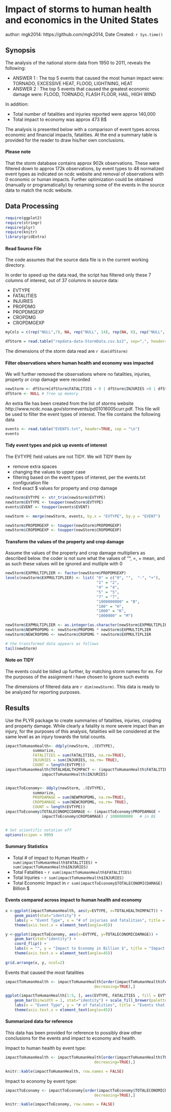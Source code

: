 Impact of storms to human health and economics in the United States
===================================================================
author: mgk2014: https://github.com/mgk2014, Date Created:  `r Sys.time()`

## Synopsis 

The analysis of the national storm data from 1950 to 2011, reveals the following:

* ANSWER 1 : The top 5 events that caused the most human impact were: TORNADO, EXCESSIVE HEAT, FLOOD, LIGHTNING, HEAT
* ANSWER 2 : The top 5 events that caused the greatest economic damage were: FLOOD, TORNADO, FLASH FLOOR, HAIL, HIGH WIND

In addition:

* Total number of fatalities and injuries reported were approx 140,000
* Total impact to economy was approx 473 B$

The analysis is presented below with a comparison of event types across economic and financial impacts, fatalities. At the end a summary table is provided for the reader to draw his/her own conclusions.

#### Please note
That the storm database contains approx 902k observations. These were filtered down to approx 172k observations, by event types to 48 normalized event types as indicated on ncdc website and removal of observations with 0 economic or human impacts. Further optimization could be obtained (manually or programatically) by renaming some of the events in the source data to match the ncdc website.

## Data Processing

```r
require(ggplot2)
require(stringr)
require(plyr)
require(knitr)
library(gridExtra)
```

#### Read Source File

The code assumes that the source data file is in the current working directory. 

In order to speed up the data read, the script has filtered only these 7 columns of interest, out of 37 columns in source data:

* EVTYPE
* FATALITIES
* INJURIES
* PROPDMG
* PROPDMGEXP
* CROPDMG
* CROPDMGEXP

```r
myCols = c(rep("NULL",7), NA, rep("NULL", 14), rep(NA, 6), rep("NULL", 9)) # read only columns of interest

dfStorm = read.table("repdata-data-StormData.csv.bz2", sep=",", header=T, colClasses = myCols, as.is=TRUE)

```

The dimensions of the storm data read are `r dim(dfStorm)`

#### Filter observations where human health and economy was impacted

We will further removed the observations where no fatalities, injuries, property or crop damage were recorded
```r
newStorm <- dfStorm[dfStorm$FATALITIES > 0 | dfStorm$INJURIES >0 | dfStorm$PROPDMG>0 | dfStorm$CROPDMG > 0, ]
dfStorm <- NULL # free up memory
```

An extra file has been created from the list of storms website http://www.ncdc.noaa.gov/stormevents/pd01016005curr.pdf. This file will be used to filter the event types of interest. The file contains the following data

```r
events <- read.table("EVENTS.txt", header=TRUE, sep = "\n")
events
```

#### Tidy event types and pick up events of interest

The EVTYPE field values are not TIDY. We will TIDY them by

* remove extra spaces
* changing the values to upper case
* filtering based on the event types of interest, per the events.txt configuration file
* find exact $ values for property and crop damage

```r
newStorm$EVTYPE <- str_trim(newStorm$EVTYPE)
newStorm$EVTYPE <- toupper(newStorm$EVTYPE)
events$EVENT <- toupper(events$EVENT)

newStorm <- merge(newStorm, events, by.x = "EVTYPE", by.y = "EVENT")

newStorm$PROPDMGEXP <- toupper(newStorm$PROPDMGEXP)
newStorm$CROPDMGEXP <- toupper(newStorm$CROPDMGEXP)
```

#### Transform the values of the property and crop damage

Assume the values of the property and crop damage multipliers as described below. the coder is not sure what the values of "", =, + mean, and as such these values will be ignored and mutliple with 0

```r
newStorm$EXPMULTIPLIER <- factor(newStorm$PROPDMGEXP)
levels(newStorm$EXPMULTIPLIER) <- list( "0" = c("0", "",  "-", "+"),
                                        "2" = "2",
                                        "4" = "4",
                                        "5" = "5",
                                        "7" = "7",
                                        "1000000000" = "B",
                                        "100" = "H",
                                        "1000" = "K",
                                        "1000000" = "M")

newStorm$EXPMULTIPLIER <- as.integer(as.character(newStorm$EXPMULTIPLIER))
newStorm$NEWPROPDMG <- newStorm$PROPDMG * newStorm$EXPMULTIPLIER
newStorm$NEWCROPDMG <- newStorm$CROPDMG * newStorm$EXPMULTIPLIER

# the transformed data appears as follows
tail(newStorm)
```

#### Note on TIDY
The events could be tidied up further, by matching storm names for ex. For the purposes of the assignment i have chosen to ignore such events

The dimensions of filtered data are `r dim(newStorm)`. This data is ready to be analyzed for reporting purposes.

## Results

Use the PLYR package to create summaries of fatalities, injuries, cropdmg and property damage. While clearly a fatality is more severe impact than an injury, for the purposes of this analysis, fatalities will be considered at the same level as an injury towards the total counts.

```r
impactToHumanHealth<- ddply(newStorm, .(EVTYPE), 
            summarize, 
            FATALITIES = sum(FATALITIES, na.rm=TRUE),
            INJURIES = sum(INJURIES, na.rm= TRUE),
            COUNT = length(EVTYPE))
impactToHumanHealth$TOTALHEALTHIMPACT <- (impactToHumanHealth$FATALITIES +
                impactToHumanHealth$INJURIES) 


impactToEconomy<- ddply(newStorm, .(EVTYPE), 
            summarize, 
            PROPDAMAGE = sum(NEWPROPDMG, na.rm=TRUE),
            CROPDAMAGE = sum(NEWCROPDMG, na.rm= TRUE),
            COUNT = length(EVTYPE))
impactToEconomy$TOTALECONOMICDAMAGE <- (impactToEconomy$PROPDAMAGE + 
                impactToEconomy$CROPDAMAGE) / 1000000000   # in B$


# Set scientific notation off 
options(scipen = 999)
```

#### Summary Statistics

* Total # of impact to Human Health `r sum(impactToHumanHealth$FATALITIES) + sum(impactToHumanHealth$INJURIES)`
* Total Fatalities - `r sum(impactToHumanHealth$FATALITIES)`
* Total Injuries - `r sum(impactToHumanHealth$INJURIES)`
* Total Economic Impact in `r sum(impactToEconomy$TOTALECONOMICDAMAGE)` Billion $

#### Events compared across impact to human health and economy

```r
x <-ggplot(impactToHumanHealth, aes(y=EVTYPE, x=TOTALHEALTHIMPACT)) + 
    geom_point(stat="identity") + 
    labs(y = "Event Type", x = "# of injuries and fatalities", title = "Impact to Human health") + 
    theme(axis.text.x = element_text(angle=45)) 

y <-ggplot(impactToEconomy, aes(x=EVTYPE, y=TOTALECONOMICDAMAGE)) + 
    geom_bar(stat="identity") + 
    coord_flip() +
    labs(x = "", y = "Impact to Economy in Billion $", title = "Impact to Economy (Billion $)") + 
    theme(axis.text.x = element_text(angle=45)) 
    
grid.arrange(x, y, ncol=2)

```

Events that caused the most fatalities

```r
impactToHumanHealth <- impactToHumanHealth[order(impactToHumanHealth$FATALITIES, 
                                       decreasing=TRUE),]

ggplot(impactToHumanHealth[1:5, ], aes(EVTYPE, FATALITIES , fill = EVTYPE)) +
    geom_bar(binwidth = 1, stat="identity") + scale_fill_brewer(palette="Set1") + 
    labs(x = "Event Type", y = "# of fatalities", title = "Events that caused the most fatalities") + 
    theme(axis.text.x = element_text(angle=45)) 

```

#### Summarized data for reference

This data has been provided for reference to possibly draw other conclusions for the events and impact to economy and health.

Impact to human health by event type:

```r
impactToHumanHealth <- impactToHumanHealth[order(impactToHumanHealth$TOTALHEALTHIMPACT, 
                                       decreasing=TRUE),]

knitr::kable(impactToHumanHealth, row.names = FALSE)
```

Impact to economy by event type:

```r
impactToEconomy <- impactToEconomy[order(impactToEconomy$TOTALECONOMICDAMAGE, 
                                       decreasing=TRUE),]

knitr::kable(impactToEconomy, row.names = FALSE)
```

